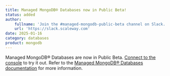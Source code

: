 ```yaml
---
title: Managed MongoDB® Databases now in Public Beta!
status: added
author:
    fullname: 'Join the #managed-mongodb-public-beta channel on Slack.'
    url: 'https://slack.scaleway.com'
date: 2025-01-16
category: databases
product: mongodb
---
```


Managed MongoDB® Databases are now in Public Beta. [Connect to the console](https://console.scaleway.com/mongo-db/databases/fr-par) to try it out. Refer to the [Managed MongoDB® Databases documentation](https://www.scaleway.com/en/docs/managed-databases/mongodb/) for more information.

